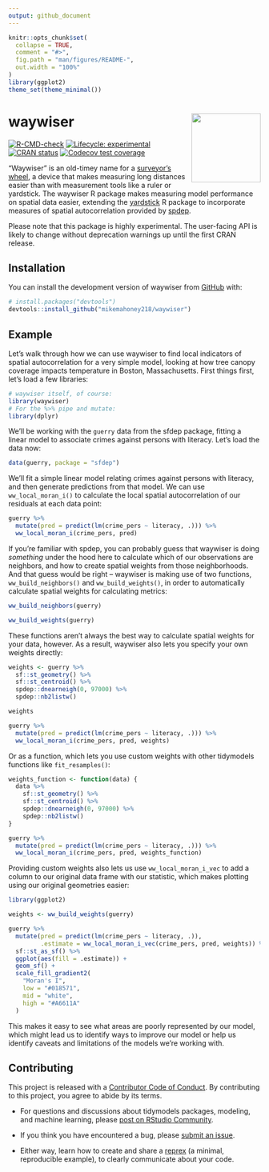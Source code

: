 ```yaml
---
output: github_document
---
```


<!-- README.md is generated from README.Rmd. Please edit that file -->

```r
knitr::opts_chunk$set(
  collapse = TRUE,
  comment = "#>",
  fig.path = "man/figures/README-",
  out.width = "100%"
)
library(ggplot2)
theme_set(theme_minimal())
```

# waywiser <a href="https://mikemahoney218.github.io/waywiser/"><img src="man/figures/logo.png" align="right" height="138" /></a>

<!-- badges: start -->
[![R-CMD-check](https://github.com/mikemahoney218/waywiser/actions/workflows/R-CMD-check.yaml/badge.svg)](https://github.com/mikemahoney218/waywiser/actions/workflows/R-CMD-check.yaml)
[![Lifecycle: experimental](https://img.shields.io/badge/lifecycle-experimental-orange.svg)](https://lifecycle.r-lib.org/articles/stages.html#experimental)
[![CRAN status](https://www.r-pkg.org/badges/version/waywiser)](https://CRAN.R-project.org/package=waywiser)
[![Codecov test coverage](https://codecov.io/gh/mikemahoney218/waywiser/branch/main/graph/badge.svg)](https://app.codecov.io/gh/mikemahoney218/waywiser?branch=main)
<!-- badges: end -->

"Waywiser" is an old-timey name for a [surveyor's wheel](https://en.wikipedia.org/wiki/Surveyor%27s_wheel), a device that makes measuring long distances easier than with measurement tools like a ruler or yardstick. The waywiser R package makes measuring model performance on spatial data easier, extending the [yardstick](https://yardstick.tidymodels.org/) R package to incorporate measures of spatial autocorrelation provided by [spdep](https://cran.r-project.org/package=spdep).

Please note that this package is highly experimental. The user-facing API is likely to change without deprecation warnings up until the first CRAN release.

## Installation

You can install the development version of waywiser from [GitHub](https://github.com/) with:

``` r
# install.packages("devtools")
devtools::install_github("mikemahoney218/waywiser")
```

## Example

Let's walk through how we can use waywiser to find local indicators of spatial autocorrelation for a very simple model, looking at how tree canopy coverage impacts temperature in Boston, Massachusetts. First things first, let's load a few libraries:

```r
# waywiser itself, of course:
library(waywiser)
# For the %>% pipe and mutate:
library(dplyr)
```

We'll be working with the `guerry` data from the sfdep package, fitting a linear model to associate crimes against persons with literacy. Let's load the data now:

```r
data(guerry, package = "sfdep")
```

We'll fit a simple linear model relating crimes against persons with literacy, and then generate predictions from that model. We can use `ww_local_moran_i()` to calculate the local spatial autocorrelation of our residuals at each data point:

```r
guerry %>%
  mutate(pred = predict(lm(crime_pers ~ literacy, .))) %>% 
  ww_local_moran_i(crime_pers, pred)
```

If you're familiar with spdep, you can probably guess that waywiser is doing _something_ under the hood here to calculate which of our observations are neighbors, and how to create spatial weights from those neighborhoods. And that guess would be right -- waywiser is making use of two functions, `ww_build_neighbors()` and `ww_build_weights()`, in order to automatically calculate spatial weights for calculating metrics:

```r
ww_build_neighbors(guerry)

ww_build_weights(guerry)
```

These functions aren't always the best way to calculate spatial weights for your data, however. As a result, waywiser also lets you specify your own weights directly:

```r
weights <- guerry %>%
  sf::st_geometry() %>%
  sf::st_centroid() %>%
  spdep::dnearneigh(0, 97000) %>%
  spdep::nb2listw()

weights

guerry %>%
  mutate(pred = predict(lm(crime_pers ~ literacy, .))) %>% 
  ww_local_moran_i(crime_pers, pred, weights)
```

Or as a function, which lets you use custom weights with other tidymodels functions like `fit_resamples()`:

```r
weights_function <- function(data) {
  data %>%
    sf::st_geometry() %>%
    sf::st_centroid() %>%
    spdep::dnearneigh(0, 97000) %>%
    spdep::nb2listw()
} 

guerry %>%
  mutate(pred = predict(lm(crime_pers ~ literacy, .))) %>% 
  ww_local_moran_i(crime_pers, pred, weights_function)
```


Providing custom weights also lets us use `ww_local_moran_i_vec` to add a column to our original data frame with our statistic, which makes plotting using our original geometries easier:

```r
library(ggplot2)

weights <- ww_build_weights(guerry)

guerry %>%
  mutate(pred = predict(lm(crime_pers ~ literacy, .)),
         .estimate = ww_local_moran_i_vec(crime_pers, pred, weights)) %>% 
  sf::st_as_sf() %>% 
  ggplot(aes(fill = .estimate)) +
  geom_sf() + 
  scale_fill_gradient2(
    "Moran's I", 
    low = "#018571", 
    mid = "white", 
    high = "#A6611A"
  )
```

This makes it easy to see what areas are poorly represented by our model, which might lead us to identify ways to improve our model or help us identify caveats and limitations of the models we're working with.

## Contributing

This project is released with a [Contributor Code of Conduct](https://contributor-covenant.org/version/2/1/CODE_OF_CONDUCT.html). By contributing to this project, you agree to abide by its terms.

- For questions and discussions about tidymodels packages, modeling, and machine learning, please [post on RStudio Community](https://community.rstudio.com/new-topic?category_id=15&tags=tidymodels,question).

- If you think you have encountered a bug, please [submit an issue](https://github.com/tidymodels/rules/issues).

- Either way, learn how to create and share a [reprex](https://reprex.tidyverse.org/articles/articles/learn-reprex.html) (a minimal, reproducible example), to clearly communicate about your code.
